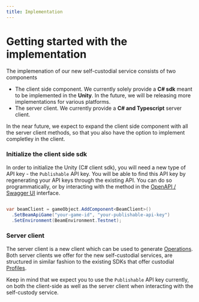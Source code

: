 ```yaml
---
title: Implementation
---
```



# Getting started with the implementation

The implemenation of our new self-custodial service consists of two components

- The client side component. We currently solely provide a **C# sdk** meant to be implemented in the **Unity**. In the future, we will be releasing more implementations for various platforms.
- The server client. We currently provide a **C# and Typescript** server client.


In the near future, we expect to expand the client side component with all the server client methods, so that you also have the option to implement completley in the client.


### Initialize the client side sdk

In order to initialize the Unity (C# client sdk), you will need a new type of API key - the `Publishable` API key. You will be able to find this API key by regenerating your API keys through the existing API. You can do so programmatically, or by interacting with the method in the [OpenAPI / Swagger UI](https://api.testnet.onbeam.com/api/game#/Game/regenerateApiKeys) interface.


```csharp

var beamClient = gameObject.AddComponent<BeamClient>()
  .SetBeamApiGame("your-game-id", "your-publishable-api-key")
  .SetEnvironment(BeamEnvironment.Testnet);
```


### Server client

The server client is a new client which can be used to generate [Operations](/service/operations/introduction). Both server clients we offer for the new self-custodial services, are structured in similar fashion to the existing SDKs that offer custodial [Profiles](/service/profiles/introduction).

Keep in mind that we expect you to use the `Publishable` API key currently, on both the client-side as well as the server client when interacting with the self-custody service.

<Cards>
  <Card
    icon="✅ "
    title="Node.js (Typescript)"
    href="https://www.npmjs.com/package/@onbeam/self-custody"
  />
  <Card
    icon="✅ "
    title="C# (RestSharp)"
    href="https://www.nuget.org/packages/BeamSelfCustodial"
  />
</Cards>